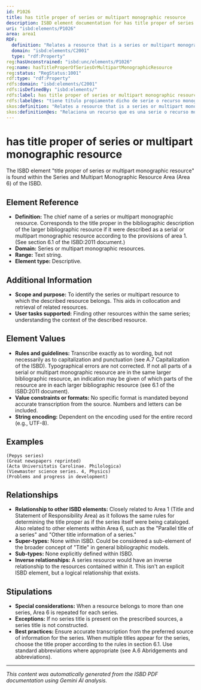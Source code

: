 ```yaml
---
id: P1026
title: has title proper of series or multipart monographic resource
description: ISBD element documentation for has title proper of series or multipart monographic resource
uri: "isbd:elements/P1026"
area: area1
RDF:
  definition: "Relates a resource that is a series or multipart monographic resource to the title proper (the chief name of a resource, i.e. the title of a resource in the form in which it appears on the preferred source of information for the resource)."
  domain: "isbd:elements/C2001"
  type: "rdf:Property"
reg:hasUnconstrained: "isbd:unc/elements/P1026"
reg:name: hasTitleProperOfSeriesOrMultipartMonographicResource
reg:status: "RegStatus:1001"
rdf:type: "rdf:Property"
rdfs:domain: "isbd:elements/C2001"
rdfs:isDefinedBy: "isbd:elements/"
rdfs:label: has title proper of series or multipart monographic resource
rdfs:label@es: "tiene título propiamente dicho de serie o recurso monográfico multiparte"
skos:definition: "Relates a resource that is a series or multipart monographic resource to the title proper (the chief name of a resource, i.e. the title of a resource in the form in which it appears on the preferred source of information for the resource)."
skos:definition@es: "Relaciona un recurso que es una serie o recurso monográfico multiparte con el título propiamente dicho (el nombre principal de un recurso, es decir, el titulo de un recurso en la forma en la que aparece en la fuente preferida de información para el recurso)."
---
```

# has title proper of series or multipart monographic resource

The ISBD element "title proper of series or multipart monographic resource" is found within the Series and Multipart Monographic Resource Area (Area 6) of the ISBD.

## Element Reference

- **Definition:** The chief name of a series or multipart monographic resource. Corresponds to the title proper in the bibliographic description of the larger bibliographic resource if it were described as a serial or multipart monographic resource according to the provisions of area 1.  (See section 6.1 of the ISBD:2011 document.)
- **Domain:** Series or multipart monographic resources.
- **Range:** Text string.
- **Element type:** Descriptive.


## Additional Information

- **Scope and purpose:** To identify the series or multipart resource to which the described resource belongs.  This aids in collocation and retrieval of related resources.
- **User tasks supported:** Finding other resources within the same series; understanding the context of the described resource.


## Element Values

- **Rules and guidelines:** Transcribe exactly as to wording, but not necessarily as to capitalization and punctuation (see A.7 Capitalization of the ISBD). Typographical errors are not corrected. If not all parts of a serial or multipart monographic resource are in the same larger bibliographic resource, an indication may be given of which parts of the resource are in each larger bibliographic resource (see 6.1 of the ISBD:2011 document).
- **Value constraints or formats:**  No specific format is mandated beyond accurate transcription from the source. Numbers and letters can be included.
- **String encoding:**  Dependent on the encoding used for the entire record (e.g., UTF-8).


## Examples

```
(Pepys series)
(Great newspapers reprinted)
(Acta Universitatis Carolinae. Philologica)
(Viewmaster science series. 4, Physics)
(Problems and progress in development) 
```

## Relationships

- **Relationship to other ISBD elements:**  Closely related to Area 1 (Title and Statement of Responsibility Area) as it follows the same rules for determining the title proper as if the series itself were being cataloged.  Also related to other elements within Area 6, such as the "Parallel title of a series" and "Other title information of a series."
- **Super-types:**  None within ISBD.  Could be considered a sub-element of the broader concept of "Title" in general bibliographic models.
- **Sub-types:** None explicitly defined within ISBD.
- **Inverse relationships:**  A series resource would have an inverse relationship to the resources contained within it.  This isn't an explicit ISBD element, but a logical relationship that exists.


## Stipulations

- **Special considerations:** When a resource belongs to more than one series, Area 6 is repeated for each series.
- **Exceptions:** If no series title is present on the prescribed sources, a series title is not constructed.
- **Best practices:**  Ensure accurate transcription from the preferred source of information for the series. When multiple titles appear for the series, choose the title proper according to the rules in section 6.1. Use standard abbreviations where appropriate (see A.6 Abridgements and abbreviations).


---

*This content was automatically generated from the ISBD PDF documentation using Gemini AI analysis.*
